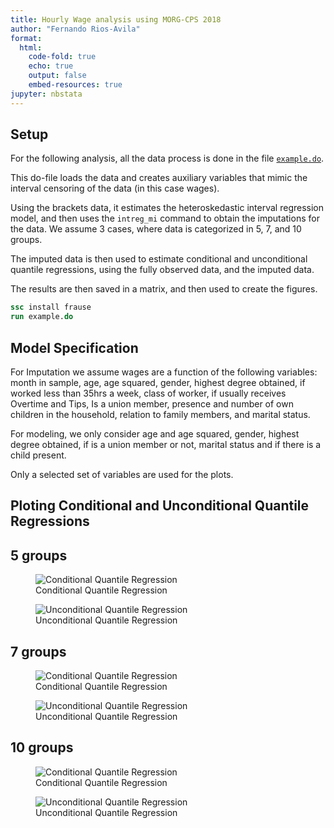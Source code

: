 ```yaml
---
title: Hourly Wage analysis using MORG-CPS 2018
author: "Fernando Rios-Avila"
format: 
  html: 
    code-fold: true
    echo: true
    output: false
    embed-resources: true
jupyter: nbstata
---
```



## Setup

For the following analysis, all the data process is done in the file [`example.do`](example.do).

This do-file loads the data and creates auxiliary variables that mimic the interval censoring of the data (in this case wages). 

Using the brackets data, it estimates the heteroskedastic interval regression model, and then uses the `intreg_mi` command to obtain the imputations for the data. We assume 3 cases, where data is categorized in 5, 7, and 10 groups.

The imputed data is then used to estimate conditional and unconditional quantile regressions, using the fully observed data, and the imputed data.

The results are then saved in a matrix, and then used to create the figures.

```stata
ssc install frause
run example.do
```

## Model Specification

For Imputation we assume wages are a function of the following variables: month in sample, age, age squared, gender, highest degree obtained, if worked less than 35hrs a week, class of worker, if usually receives Overtime and Tips, Is a union member, presence and number of own children in the household, relation to family members, and marital status. 

For modeling, we only consider age and age squared, gender, highest degree obtained, if is a union member or not, marital status and if there is a child present. 

Only a selected set of variables are used for the plots.

## Ploting Conditional and Unconditional Quantile Regressions

:::{.panel-tabset}

## 5 groups

::: {layout-ncol=2 .column-screen}

![Conditional Quantile Regression](fig_5_cqr.png)

![Unconditional Quantile Regression](fig_5_uqr.png)

:::


## 7 groups

::: {layout-ncol=2 .column-screen}

![Conditional Quantile Regression](fig_7_cqr.png)

![Unconditional Quantile Regression](fig_7_uqr.png)

:::


## 10 groups

::: {layout-ncol=2 .column-screen}

![Conditional Quantile Regression](fig_10_cqr.png)

![Unconditional Quantile Regression](fig_10_uqr.png)

:::

:::